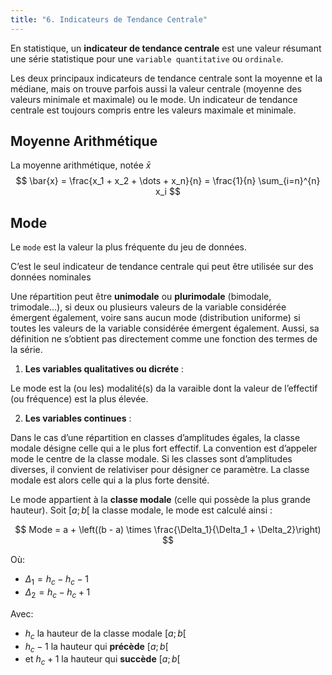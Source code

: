 ```yaml
---
title: "6. Indicateurs de Tendance Centrale"
---
```


::: {.callout-important}
En statistique, un **indicateur de tendance centrale** est une valeur résumant une série statistique pour une `variable quantitative` ou `ordinale`.
:::

Les deux principaux indicateurs de tendance centrale sont la moyenne et la médiane, mais on trouve parfois aussi la valeur centrale (moyenne des valeurs minimale et maximale) ou le mode. Un indicateur de tendance centrale est toujours compris entre les valeurs maximale et minimale. 

##  Moyenne Arithmétique

La moyenne arithmétique, notée $\bar{x}$
$$
\bar{x} = \frac{x_1 + x_2 + \dots + x_n}{n} = \frac{1}{n} \sum_{i=n}^{n} x_i
$$

## Mode

Le `mode` est la valeur la plus fréquente du jeu de données.

::: {.callout-important}
C'est le seul indicateur de tendance centrale qui peut être utilisée sur des données nominales
:::

Une répartition peut être **unimodale** ou **plurimodale** (bimodale, trimodale…), si deux ou plusieurs valeurs de la variable considérée émergent également, voire sans aucun mode (distribution uniforme) si toutes les valeurs de la variable considérée émergent également. Aussi, sa définition ne s’obtient pas directement comme une fonction des termes de la série.

1. **Les variables qualitatives ou dicréte** :

Le mode est la (ou les) modalité(s) da la varaible dont la valeur de l’effectif (ou fréquence) est la plus élevée.

2. **Les variables continues** :

Dans le cas d'une répartition en classes d'amplitudes égales, la classe modale désigne celle qui a le plus fort effectif. La convention est d'appeler mode le centre de la classe modale. Si les classes sont d'amplitudes diverses, il convient de relativiser pour désigner ce paramètre. La classe modale est alors celle qui a la plus forte densité. 


Le mode appartient à la **classe modale** (celle qui possède la plus grande hauteur). Soit $[a; b[$ la classe modale, le mode est calculé ainsi :

$$
Mode = a + \left((b - a) \times \frac{\Delta_1}{\Delta_1 + \Delta_2}\right)
$$

Où:

- $\Delta_1 = h_c - h_c-1$
- $\Delta_2 = h_c - h_c+1$

Avec:

- $h_c$ la hauteur de la classe modale $[a; b[$
- $h_c-1$ la hauteur qui **précède** $[a; b[$
- et $h_c+1$ la hauteur qui **succède** $[a; b[$